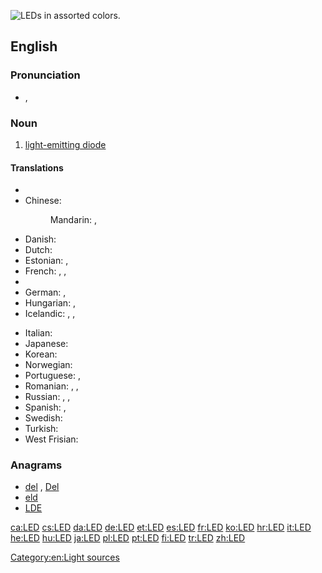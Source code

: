 {{wikipedia}}
[[Image:LEDs.jpg|thumb|right|LEDs in assorted colors.]]
{{also|led}}
==English==

===Pronunciation===
* {{IPA|/ɛl.iː.ˈdiː/}}, {{X-SAMPA|/eL.i:."di/}}

===Noun===
{{en-noun}}

# [[light-emitting diode]]

====Translations====
{{trans-top|light-emitting diode}}
* {{trreq|Armenian}}
* Chinese:
*: Mandarin: {{t|zh|發光二極管|sc=Hani}}, {{t|zh|发光二极管|tr=fāguāng èrjíguǎn|sc=Hani}}
* Danish: {{t-|da|lysdiode|c}}
* Dutch: {{t+|nl|led|m}}
* Estonian: {{t+|et|valgusdiood}}, {{t+|et|LED}}
* French: {{t+|fr|diode électroluminescente|f}}, {{t+|fr|DEL|f}}, {{t+|fr|LED|f}}
* {{trreq|Georgian}}
* German: {{t+|de|LED|f}}, {{t+|de|Leuchtdiode|f}}
* Hungarian: {{t+|hu|LED}}, {{t-|hu|fénykibocsátó dióda}}
* Icelandic: {{t-|is|ljósdíóða|f}}, {{t-|is|ljóstvistur|m}}, {{t-|is|ljóstvískaut|n}}
{{trans-mid}}
* Italian: {{t+|it|LED|m}}
* Japanese: {{t-|ja|発光ダイオード|tr=hakkō daiōdo|sc=Jpan}}
* Korean: {{t-|ko|발광 다이오드|tr=balgwang daiodeu|sc=Kore}}
* Norwegian: {{t-|no|lysdiode|c}}
* Portuguese: {{t+|pt|LED|m}}, {{t-|pt|díodo emissor de luz|m}}
* Romanian: {{t-|ro|diodă luminoasă|f}}, {{t-|ro|LED|n}}, {{t-|ro|diodă emitentă de lumină|f}}
* Russian: {{t-|ru|СД|m|tr=SD|sc=Cyrl}}, {{t-|ru|СИД|m|tr=SID|sc=Cyrl}}, {{t+|ru|светодиод|m|tr=svetodiód|sc=Cyrl}}
* Spanish: {{t-|es|diodo luminoso|m}}, {{t+|es|led|m}}
* Swedish: {{t+|sv|lysdiod|c}}
* Turkish: {{t+|tr|ışık yayan ikizuç}}
* West Frisian: {{t-|fy|dioade-lampke|n|xs=West Frisian}}
{{trans-bottom}}

===Anagrams===
* [[del#English|del]] , [[Del#English|Del]]
* [[eld#English|eld]]
* [[LDE#English|LDE]]

[[Category:en:Light sources]]

[[ca:LED]]
[[cs:LED]]
[[da:LED]]
[[de:LED]]
[[et:LED]]
[[es:LED]]
[[fr:LED]]
[[ko:LED]]
[[hr:LED]]
[[it:LED]]
[[he:LED]]
[[hu:LED]]
[[ja:LED]]
[[pl:LED]]
[[pt:LED]]
[[fi:LED]]
[[tr:LED]]
[[zh:LED]]